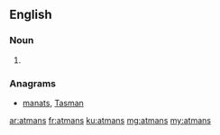 ==English==

===Noun===
{{head|en|plural}}

# {{plural of|atman|lang=en|nocat=1}}

===Anagrams===
* [[manats#English|manats]], [[Tasman#English|Tasman]]

[[ar:atmans]]
[[fr:atmans]]
[[ku:atmans]]
[[mg:atmans]]
[[my:atmans]]